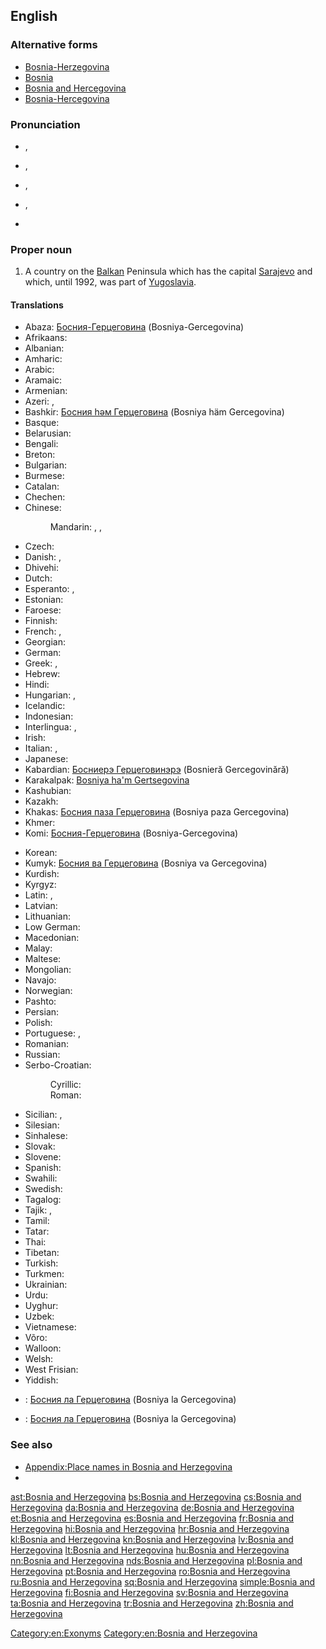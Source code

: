 ==English==
{{wikipedia}}
===Alternative forms===
* [[Bosnia-Herzegovina]]
* [[Bosnia]]
* [[Bosnia and Hercegovina]]
* [[Bosnia-Hercegovina]]

===Pronunciation===
* {{IPA|/ˈbɒzniə ænd ˌhɜrtsɨɡoʊˈviːnə/}}, {{enPR|bŏz′·nē·ə and hûrts′·ə·gōv′·ĭn·ə}}
* {{IPA|/ˈbɒzniə ænd hɜrtsɨˈɡoʊvɨnə/}}, {{enPR|bŏz′·nē·ə and hûrts′·ə·gōv′·ĭn·ə}}
* {{IPA|/ˈbɒzniə ənd ˌhɜrtsɨɡoʊˈviːnə/}}, {{enPR|bŏz′·nē·ə ənd hûrts′·ə·gōv′·ĭn·ə}}
* {{IPA|/ˈbɒzniə ənd hɜrtsɨˈɡoʊvɨnə/}}, {{enPR|bŏz′·nē·ə ənd hûrts′·ə·gōv′·ĭn·ə}}
* {{audio|En-us-Bosnia and Herzegovina.ogg|Audio (US)}}

===Proper noun===
{{en-proper noun|head=[[Bosnia]] [[and]] [[Herzegovina]]}}

# A country on the [[Balkan]] Peninsula which has the capital [[Sarajevo]] and which, until 1992, was part of [[Yugoslavia]].

====Translations====
{{trans-top|country on the Balkan peninsula}}
* Abaza: [[Босния-Герцеговина]] (Bosniya-Gercegovina)
* Afrikaans: {{t-|af|Bosnië-Herzegowina}}
* Albanian: {{t+|sq|Bosnja dhe Hercegovina}}
* Amharic: {{t-|am|ቦስኒያና ሄርጸጎቪና|sc=Ethi}}
* Arabic: {{t-|ar|البوسنة والهرسك|f|tr=al-būsna wa-l-harsak}}
* Aramaic: {{tø|arc|ܒܘܣܢܐ ܘܗܪܬܣܓܘܒܝܢܐ|sc=Hebr}}
* Armenian: {{t-|hy|Բոսնիա-Հերցեգովինա|tr=Bosnia-Hercegovina}}
* Azeri: {{t-|az|Bosniya-Herseqovina}}, {{t-|az|Bosniya və Herseqovina}}
* Bashkir: [[Босния һәм Герцеговина]] (Bosniya häm Gercegovina)
* Basque: {{t+|eu|Bosnia-Herzegovina}}
* Belarusian: {{t-|be|Боснія і Гэрцагавіна|f|tr=Bósnija i Hercahavína}}
* Bengali: {{t-|bn|বসনিয়া ও হার্জেগোভিনা|tr=bôsniya o harjegobhina|sc=Beng}}
* Breton: {{t-|br|Bosnia ha Herzegovina}}
* Bulgarian: {{t-|bg|Босна и Херцеговина|tr=Bosna i Hercegovina}}
* Burmese: {{t-|my|ဘော့စနီးယားန္ဟင့္ဟာဇီဂုိဗီးနား|tr=bʰɔ́sánìyà hnĩ́ hazigobìnà|sc=Mymr}}
* Catalan: {{t+|ca|Bòsnia i Hercegovina|f}}
* Chechen: {{tø|ce|Босни-Герцеговина|tr=Bosni-Gercegovina}}
* Chinese:
*: Mandarin: {{qualifier|full name}} {{t-|cmn|波斯尼亞和黑塞哥維那|sc=Hani}},  {{t-|cmn|波斯尼亚和黑塞哥维那|tr=Bōsīníyà hé Hēisāigēwéinà|sc=Hani}}, {{qualifier|abbreviation}} {{t-|cmn|波黑|tr=Bōhēi|sc=Hani}}
* Czech: {{t+|cs|Bosna a Hercegovina|f}}
* Danish: {{t-|da|Bosnien-Hercegovina}}, {{t-|da|Bosnien og Hercegovina}}
* Dhivehi: {{t-|dv|ބޮސްނިއާ|tr=Bosni'ā}}
* Dutch: {{t+|nl|Bosnië en Herzegovina}}
* Esperanto: {{t-|eo|Bosnio-Hercegovino}}, {{t-|eo|Bosnio kaj Hercegovino}}
* Estonian: {{t+|et|Bosnia ja Hertsegoviina}}
* Faroese: {{t-|fo|Bosnia-Hersegovina}}
* Finnish: {{t+|fi|Bosnia ja Hertsegovina}}
* French: {{t+|fr|Bosnie-Herzégovine|f}}, {{qualifier|rare}} {{t+|fr|Bosnie-et-Herzégovine|f}}
* Georgian: {{t-|ka|ბოსნია და ჰერცეგოვინა|tr=Bosnia da Hercegovina|sc=Geor}}
* German: {{t+|de|Bosnien und Herzegowina|n}}
* Greek: {{t+|el|Βοσνία-Ερζεγοβίνη|f|tr=Vosnía-Erzegovíni}}, {{t+|el|Βοσνία και Ερζεγοβίνη|f|tr=Vosnía kai Erzegovíni}}
* Hebrew: {{t-|he|בוסניה הרצגובינה|tr=bosnia hertzegovina}}
* Hindi: {{t-|hi|बोसनिया हर्ज़ेगोविना|tr=bosniyā harzegovinā}}
* Hungarian: {{t+|hu|Bosznia-Hercegovina}}, {{t-|hu|Bosznia és Hercegovina}}
* Icelandic: {{t-|is|Bosnía og Hersegóvína}}
* Indonesian: {{t-|id|Bosnia-Herzegovina}}
* Interlingua: {{t-|ia|Bosnia-Herzegovina}}, {{t-|ia|Bosnia e Herzegovina}}
* Irish: {{t-|ga|Bhoisnia-Heirseagaivéin|f|alt=An Bhoisnia-Heirseagaivéin}}
* Italian: {{t-|it|Bosnia-Erzegovina|f}}, {{t-|it|Bosnia ed Erzegovin|f}}
* Japanese: {{t-|ja|ボスニア・ヘルツェゴヴィナ|tr=Bosunia-Herutsegovina}}
* Kabardian: [[Босниерэ Герцеговинэрэ]] (Bosnieră Gercegovinără)
* Karakalpak: [[Bosniya ha'm Gertsegovina]]
* Kashubian: {{t-|csb|Bòsnijô ë Hercegòwina|f}}
* Kazakh: {{t|kk|Босния Герцеговина|tr=Bosniya Gercegovina|sc=Cyrl}}
* Khakas: [[Босния паза Герцеговина]] (Bosniya paza Gercegovina)
* Khmer: {{t-|km|បូស្នៀ និង ហេហ្សេហ្គូវីណា|tr=boosnie nɨng heezeehkuuviinaa|sc=Khmr}}
* Komi: [[Босния-Герцеговина]] (Bosniya-Gercegovina)
{{trans-mid}}
* Korean: {{t+|ko|보스니아 헤르체고비나|tr=Boseunia Hereuchegobina|sc=Hang}}
* Kumyk: [[Босния ва Герцеговина]] (Bosniya va Gercegovina)
* Kurdish: {{t-|ku|Bosna-Hersek}}
* Kyrgyz: {{t-|ky|Босния жана Герцеговина|tr=Bosniya žana Gercegovina|sc=Cyrl}}
* Latin: {{t-|la|Bosnia et Herzegovia}}, {{t-|la|Bosnia et Herzegovina}}
* Latvian: {{t-|lv|Bosnija un Hercegovina|f}}
* Lithuanian: {{t+|lt|Bosnija ir Hercegovina}}
* Low German: {{t|nds|Bosnien-Herzegowina}}
* Macedonian: {{t+|mk|Босна и Херцеговина|tr=Bosna i Hercegovina}}
* Malay: {{t-|ms|Bosnia dan Herzegovina}}
* Maltese: {{t-|mt|Bożnja u Ħerzegovina|f|alt=Il-Bożnja u Ħerzegovina}}
* Mongolian: {{t-|mn|Босни-Герцаговин|tr=Bosni-Gercagovin|sc=Cyrl}}
* Navajo: {{tø|nv|Bosna dóó Hetsog bikéyah}}
* Norwegian: {{t+|no|Bosnia-Hercegovina}}
* Pashto: {{t-|ps|بوسنيا او هېرزېګووينا|tr=Bosniyā aw Herzegowīnā|sc=ps-Arab}}
* Persian: {{t-|fa|بوسنی و هرزگوین|tr=Bosnī o Herzegovīn, Bosnī va Herzegovīn}}
* Polish: {{t+|pl|Bośnia i Hercegowina|f}}
* Portuguese: {{t+|pt|Bósnia e Herzegovina|f}}, {{t-|pt|Bósnia-Herzegóvina|f}}
* Romanian: {{t+|ro|Bosnia și Herțegovina|f}}
* Russian: {{t+|ru|Босния и Герцеговина|f|tr=Bósnija i Gercegovína}}
* Serbo-Croatian:
*: Cyrillic: {{t-|sh|Босна и Херцеговина|f|sc=Cyrl}}
*: Roman: {{t-|sh|Bosna i Hercegovina|f}}
* Sicilian: {{t-|scn|Bosnia-Erzegòvina|f}}, {{t-|scn|Bosnia-Erzegovina|f}}
* Silesian: {{tø|szl|Bośńa a Hercegowina|f}}
* Sinhalese: {{t-|si|බොස්‍නියා සහ හර්‍සෙගොවිනා|tr=bosniyā saha harsegovinā|sc=Sinh}}
* Slovak: {{t-|sk|Bosna a Hercegovina|f}}
* Slovene: {{t-|sl|Bosna in Hercegovina|alt=Bósna in Hercegovína|f}}
* Spanish: {{t-|es|Bosnia y Hercegovina}}
* Swahili: {{t-|sw|Bosnia na Herzegovina}}
* Swedish: {{t+|sv|Bosnien och Hercegovina}}
* Tagalog: {{t+|tl|Bosnia at Herzegovina}}
* Tajik: {{t-|tg|Босния ва Ҳерцеговина|tr=Bosniya va Hercegovina|sc=Cyrl}}, {{t-|tg|Боснияу Ҳерцеговина|tr=Bosniyau Hercegovina|sc=Cyrl}}
* Tamil: {{t-|ta|போஸ்னியா ஹெர்ஸிகோவினா}}
* Tatar: {{t-|tt|Босния һәм Герцеговина|tr=Bosniä häm Hersegovina|sc=Cyrl}}
* Thai: {{t+|th|บอสเนียและเฮอร์เซโกวีนา|tr=bòtnia láe hersaygohweenaa}}
* Tibetan: {{t-|bo|བྷོསུ་ནིཡ་དང་ཧར་ཛེ་གྷོ་ཝི་ན|alt=བྷོསུ་ནིཡ་དང་ཧར་ཛེ་གྷོ་ཝི་ན།|sc=Tibt}}
* Turkish: {{t+|tr|Bosna-Hersek}}
* Turkmen: {{t-|tk|Bosniýa we Gersegowiniýa}}
* Ukrainian: {{t+|uk|Боснія і Герцеговина|f|tr=Bósnija i Hercehovýna}}
* Urdu: {{t-|ur|بوسنیا ہرزگووینا|tr=bosniyā harzigovīnā}}
* Uyghur: {{t-|ug|ﺑﻮﺳﻨﯩﻴﻪ ﯞﻩ ﻫﯧﺮﺗﺴﯧﮕﻮﯞﯨﻨﺎ|tr=Bosniyä wä Hertsegowina}}
* Uzbek: {{t-|uz|Bosniya va Gertsegovina}}
* Vietnamese: {{t-|vi|Bôxnia Hécxêgôvina}}
* Võro: {{tø|vro|Bosnia ja Hertsegoviina}}
* Walloon: {{t-|wa|Bosneye eyet Herzegovine}}
* Welsh: {{t-|cy|Bosna a Hercegovina}}
* West Frisian: {{t-|fy|Bosnje en Herzegovina}}
* Yiddish: {{t-|yi|באָסניע הערצעגאָװינע|tr=Bosnye Hercegovine|sc=Hebr}}
{{trans-bottom}}

{{checktrans-top}}
* {{ttbc|atv}}: [[Босния ла Герцеговина]] (Bosniya la Gercegovina)
{{trans-mid}}
* {{ttbc|alt}}: [[Босния ла Герцеговина]] (Bosniya la Gercegovina)
{{trans-bottom}}

===See also===
* [[Appendix:Place names in Bosnia and Herzegovina]]
* {{list:countries of Europe/en}}

[[Category:en:Exonyms]]
[[Category:en:Bosnia and Herzegovina]]

[[ast:Bosnia and Herzegovina]]
[[bs:Bosnia and Herzegovina]]
[[cs:Bosnia and Herzegovina]]
[[da:Bosnia and Herzegovina]]
[[de:Bosnia and Herzegovina]]
[[et:Bosnia and Herzegovina]]
[[es:Bosnia and Herzegovina]]
[[fr:Bosnia and Herzegovina]]
[[hi:Bosnia and Herzegovina]]
[[hr:Bosnia and Herzegovina]]
[[kl:Bosnia and Herzegovina]]
[[kn:Bosnia and Herzegovina]]
[[lv:Bosnia and Herzegovina]]
[[lt:Bosnia and Herzegovina]]
[[hu:Bosnia and Herzegovina]]
[[nn:Bosnia and Herzegovina]]
[[nds:Bosnia and Herzegovina]]
[[pl:Bosnia and Herzegovina]]
[[pt:Bosnia and Herzegovina]]
[[ro:Bosnia and Herzegovina]]
[[ru:Bosnia and Herzegovina]]
[[sq:Bosnia and Herzegovina]]
[[simple:Bosnia and Herzegovina]]
[[fi:Bosnia and Herzegovina]]
[[sv:Bosnia and Herzegovina]]
[[ta:Bosnia and Herzegovina]]
[[tr:Bosnia and Herzegovina]]
[[zh:Bosnia and Herzegovina]]